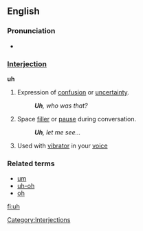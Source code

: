==English==

===Pronunciation===
*{{audio|en-us-uh.ogg|Audio (US)}}

===[[Interjection]]===
'''uh'''

# Expression of [[confusion]] or [[uncertainty]].
#: '''''Uh''', who was that?''
# Space [[filler]] or [[pause]] during conversation.
#: '''''Uh''', let me see...''
# Used with [[vibrator]] in your [[voice]]

===Related terms===
*[[um]]
*[[uh-oh]]
*[[oh]]

[[Category:Interjections]]

[[fi:uh]]